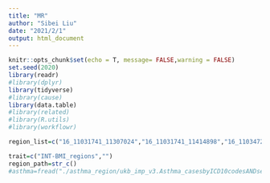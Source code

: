 ```yaml
---
title: "MR"
author: "Sibei Liu"
date: "2021/2/1"
output: html_document
---
```


```r
knitr::opts_chunk$set(echo = T, message= FALSE,warning = FALSE)
set.seed(2020)
library(readr)
#library(dplyr)
library(tidyverse)
#library(cause)
library(data.table)
#library(related)
#library(R.utils)
#library(workflowr)
```


```r
region_list=c("16_11031741_11307024","16_11031741_11414898","16_11034728_11450487","16_27202702_27371397","16_27394941_27429642","16_53797565_53848561")

trait=c("INT-BMI_regions","")
region_path=str_c()
#asthma=fread("./asthma_region/ukb_imp_v3.Asthma_casesbyICD10codesANDselfreport_controlsbyselfreportandicd10_noautoimmuneincontrols.fastGWA.snp_stats.all_chr_16_11031741_11307024.sumstats.gz")
```


